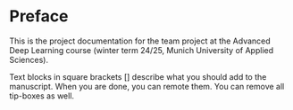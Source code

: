 # Preface {.unnumbered}

This is the project documentation for the team project at the Advanced Deep Learning course (winter term 24/25, Munich University of Applied Sciences).

::: {.callout-tip}
Text blocks in square brackets [] describe what you should add to the manuscript. 
When you are done, you can remote them. You can remove all tip-boxes as well.
::: 
